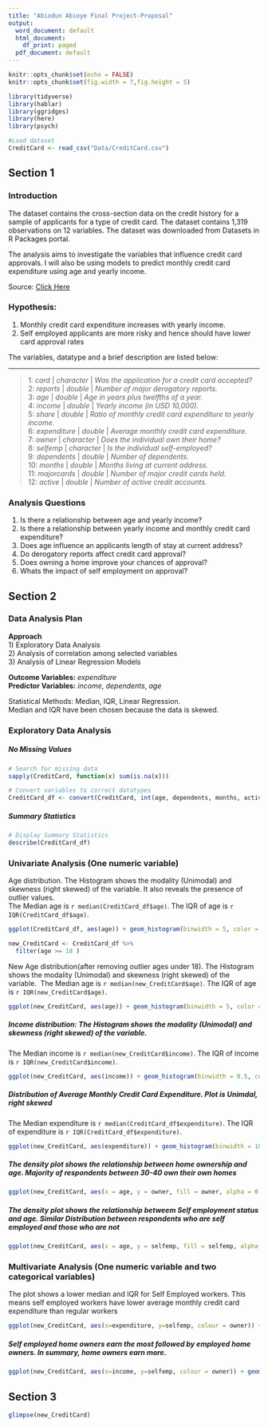---
title: "Abiodun Abioye Final Project-Proposal"
output:
  word_document: default
  html_document:
    df_print: paged
  pdf_document: default
---

```{r setup, include=FALSE}
knitr::opts_chunk$set(echo = FALSE)
knitr::opts_chunk$set(fig.width = 7,fig.height = 5)

library(tidyverse)
library(hablar)
library(ggridges)
library(here)
library(psych)
```

```{r echo=FALSE,message=FALSE}
#Load dataset
CreditCard <- read_csv("Data/CreditCard.csv")
```

## Section 1

### Introduction

The dataset contains the cross-section data on the credit history for a sample of applicants for a type of credit card.
The dataset contains 1,319 observations on 12 variables.
The dataset was downloaded from Datasets in R Packages portal.

The analysis aims to investigate the variables that influence credit card approvals. I will also be using models to predict monthly credit card expenditure using age and yearly income.  

Source: [Click Here](https://vincentarelbundock.github.io/Rdatasets/datasets.html)

### Hypothesis:
1) Monthly credit card expenditure increases with yearly income.
2) Self employed applicants are more risky and hence should have lower card approval rates 

The variables, datatype and a brief description are listed below:

------------------------------------------------------------------------

> 1: *card* \| *character* \| *Was the application for a credit card accepted?*\
> 2: *reports* \| *double* \| *Number of major derogatory reports.*\
> 3: *age* \| *double* \| *Age in years plus twelfths of a year.*\
> 4: *income* \| *double* \| *Yearly income (in USD 10,000).*\
> 5: *share* \| *double* \| *Ratio of monthly credit card expenditure to yearly income.*\
> 6: *expenditure* \| *double* \| *Average monthly credit card expenditure.*\
> 7: *owner* \| *character* \| *Does the individual own their home?*\
> 8: *selfemp* \| *character* \| *Is the individual self-employed?*\
> 9: *dependents* \| *double* \| *Number of dependents.*\
> 10: *months* \| *double* \| *Months living at current address.*\
> 11: *majorcards* \| *double* \| *Number of major credit cards held.*\
> 12: *active* \| *double* \| *Number of active credit accounts.*

### Analysis Questions

1) Is there a relationship between age and yearly income?\
2) Is there a relationship between yearly income and monthly credit card expenditure?\
3) Does age influence an applicants length of stay at current address?\
4) Do derogatory reports affect credit card approval?\
5) Does owning a home improve your chances of approval?\
6) Whats the impact of self employment on approval?\


## Section 2

### Data Analysis Plan
**Approach**\
1) Exploratory Data Analysis\
2) Analysis of correlation among selected variables\
3) Analysis of Linear Regression Models

**Outcome Variables:** *expenditure*\
**Predictor Variables:** *income*, *dependents*, *age*\

Statistical Methods: Median, IQR, Linear Regression.\
Median and IQR have been chosen because the data is skewed. 

### Exploratory Data Analysis\
##### No Missing Values

```{r}
# Search for missing data
sapply(CreditCard, function(x) sum(is.na(x)))
```

```{r echo=FALSE,message=FALSE}
# Convert variables to correct datatypes
CreditCard_df <- convert(CreditCard, int(age, dependents, months, active))
```
##### Summary Statistics
```{r}
# Display Summary Statistics
describe(CreditCard_df)
```

### Univariate Analysis (One numeric variable)

Age distribution.
The Histogram shows the modality (Unimodal) and skewness (right skewed) of the variable.
It also reveals the presence of outlier values.\
The Median age is `r median(CreditCard_df$age)`. The IQR of age is `r IQR(CreditCard_df$age)`.

```{r}

ggplot(CreditCard_df, aes(age)) + geom_histogram(binwidth = 5, color = 'red', fill = 'white') + geom_vline(aes(xintercept=mean(age)), colour = 'green') + geom_vline(aes(xintercept=median(age)), colour = 'blue') + labs(title = 'Age Distribution: Mean is Green, Median is Blue', x = 'Age', y = 'Count')
```

```{r}
new_CreditCard <- CreditCard_df %>%
  filter(age >= 18 )
```

New Age distribution(after removing outlier ages under 18).
The Histogram shows the modality (Unimodal) and skewness (right skewed) of the variable. 
The Median age is `r median(new_CreditCard$age)`.
The IQR of age is `r IQR(new_CreditCard$age)`.

```{r}
ggplot(new_CreditCard, aes(age)) + geom_histogram(binwidth = 5, color = 'red', fill = 'white') + geom_vline(aes(xintercept=mean(age)), colour = 'green') + geom_vline(aes(xintercept=median(age)), colour = 'blue') + labs(title = 'Age Distribution: Mean is Green, Median is Blue', x = 'Age', y = 'Count')
```

##### Income distribution: The Histogram shows the modality (Unimodal) and skewness (right skewed) of the variable.

The Median income is `r median(new_CreditCard$income)`.
The IQR of income is `r IQR(new_CreditCard$income)`.

```{r}
ggplot(new_CreditCard, aes(income)) + geom_histogram(binwidth = 0.5, color = 'white', fill = 'red') + geom_vline(aes(xintercept=mean(income)), colour = 'green') + geom_vline(aes(xintercept=median(income)), colour = 'blue') + labs(title = 'Income Distribution: Mean is Green, Median is Blue', x = 'Income (in USD10,000)', y = 'Count')
```

##### Distribution of Average Monthly Credit Card Expenditure. Plot is Unimdal, right skewed

The Median expenditure is `r median(CreditCard_df$expenditure)`.
The IQR of expenditure is `r IQR(CreditCard_df$expenditure)`.

```{r}
ggplot(new_CreditCard, aes(expenditure)) + geom_histogram(binwidth = 100, color = 'white', fill = 'skyblue') + geom_vline(aes(xintercept=mean(expenditure)), colour = 'green') + geom_vline(aes(xintercept=median(expenditure)), colour = 'blue') + labs(title = 'Distribution of Credit Card Expenditure', subtitle = "Mean is Green, Median is Blue", x = 'Average Monthly Credit Card Expenditure', y = 'Count')
```

##### The density plot shows the relationship between home ownership and age. Majority of respondents between 30-40 own their own homes

```{r}
ggplot(new_CreditCard, aes(x = age, y = owner, fill = owner, alpha = 0.2)) +geom_density_ridges() +theme_ridges() + theme(legend.position = "none")+labs(x="Age",y="Home Ownership",title = "Distribution Home Ownership across ages")
```

##### The density plot shows the relationship betweem Self employment status and age. Similar Distribution between respondents who are self employed and those who are not

```{r}
ggplot(new_CreditCard, aes(x = age, y = selfemp, fill = selfemp, alpha = 0.2)) +geom_density_ridges() +theme_ridges() + theme(legend.position = "none")+labs(x="Age",y="Self Employment Status",title = "Distribution Employment across ages")
```

### Multivariate Analysis (One numeric variable and two categorical variables)

The plot shows a lower median and IQR for Self Employed workers.
This means self employed workers have lower average monthly credit card expenditure than regular workers\

```{r}
ggplot(new_CreditCard, aes(x=expenditure, y=selfemp, colour = owner)) + geom_boxplot() +labs(title = "Expenditure of Self employed and Employed Workers", x = "Average Monthly Credit Card Expenditure", y = "Self Employment Status")
```

##### Self employed home owners earn the most followed by employed home owners. In summary, home owners earn more.

```{r}
ggplot(new_CreditCard, aes(x=income, y=selfemp, colour = owner)) + geom_boxplot() +labs(title = "Income of Self employed and Employed Workers", x = "Yearly Income (in USD10,000)", y = "Self Employment Status")
```

## Section 3
```{r}
glimpse(new_CreditCard)
```

